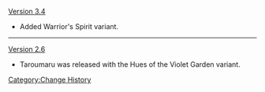 [[Version 3.4]]
* Added Warrior's Spirit variant.
----
[[Version 2.6]]
* Taroumaru was released with the Hues of the Violet Garden variant.
<noinclude>[[Category:Change History]]</noinclude>